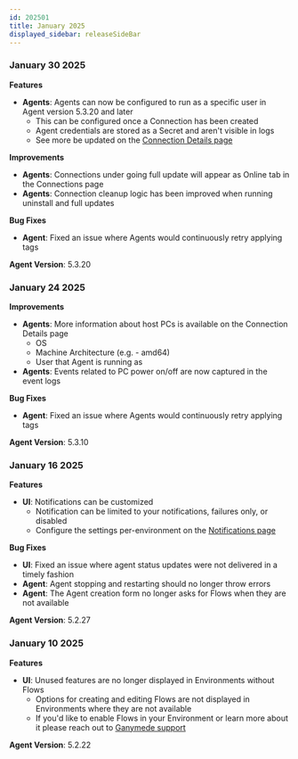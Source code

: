 ```yaml
---
id: 202501
title: January 2025
displayed_sidebar: releaseSideBar
---
```

### January 30 2025

**Features**
- **Agents**: Agents can now be configured to run as a specific user in Agent version 5.3.20 and later
  - This can be configured once a Connection has been created
  - Agent credentials are stored as a Secret and aren't visible in logs
  - See more  be updated on the [Connection Details page](../app/agents/AgentInstall.mdx#step-4-if-desired-service-identity-setup)

**Improvements**
- **Agents**: Connections under going full update will appear as Online tab in the Connections page
- **Agents**: Connection cleanup logic has been improved when running uninstall and full updates

**Bug Fixes**
- **Agent**: Fixed an issue where Agents would continuously retry applying tags

**Agent Version**: 5.3.20

### January 24 2025

**Improvements**
- **Agents**: More information about host PCs is available on the Connection Details page
  - OS
  - Machine Architecture (e.g. - amd64)
  - User that Agent is running as
- **Agents**: Events related to PC power on/off are now captured in the event logs

**Bug Fixes**
- **Agent**: Fixed an issue where Agents would continuously retry applying tags

**Agent Version**: 5.3.10

### January 16 2025

**Features**
- **UI**: Notifications can be customized
  - Notification can be limited to your notifications, failures only, or disabled
  - Configure the settings per-environment on the [Notifications page](../app/flows/Notifications.mdx)

**Bug Fixes**
- **UI**: Fixed an issue where agent status updates were not delivered in a timely fashion
- **Agent**: Agent stopping and restarting should no longer throw errors
- **Agent**: The Agent creation form no longer asks for Flows when they are not available

**Agent Version**: 5.2.27


### January 10 2025

**Features**
- **UI**: Unused features are no longer displayed in Environments without Flows
  - Options for creating and editing Flows are not displayed in Environments where they are not available
  - If you'd like to enable Flows in your Environment or learn more about it please reach out to [Ganymede support](../app/Support.mdx)

**Agent Version**: 5.2.22


